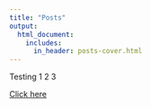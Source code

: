 ```yaml
---
title: "Posts"
output:
  html_document:
    includes:
      in_header: posts-cover.html
---
```


Testing 1 2 3

[Click here](posts/test.Rmd)
